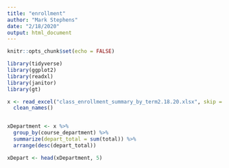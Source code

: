 ```yaml
---
title: "enrollment"
author: "Mark Stephens"
date: "2/18/2020"
output: html_document
---
```


```r
knitr::opts_chunk$set(echo = FALSE)

library(tidyverse)
library(ggplot2)
library(readxl)
library(janitor)
library(gt)

```


```r


x <- read_excel("class_enrollment_summary_by_term2.18.20.xlsx", skip = 3) %>% 
  clean_names()


xDepartment <- x %>%
  group_by(course_department) %>%
  summarize(depart_total = sum(total)) %>%
  arrange(desc(depart_total))

xDepart <- head(xDepartment, 5)


```